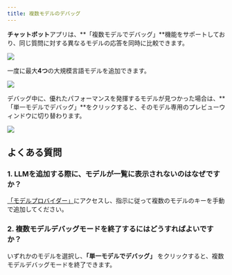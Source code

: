 ```yaml
---
title: 複数モデルのデバッグ
---
```


**チャットボット**アプリは、**「複数モデルでデバッグ」**機能をサポートしており、同じ質問に対する異なるモデルの応答を同時に比較できます。

![](https://assets-docs.dify.ai/2025/02/6b77275258e6d48a540251beed0d16f3.png)

一度に最大**4つ**の大規模言語モデルを追加できます。

![](https://assets-docs.dify.ai/2025/02/226b016ca72a7a914fe94f8b804d1334.png)

デバッグ中に、優れたパフォーマンスを発揮するモデルが見つかった場合は、**「単一モデルでデバッグ」**をクリックすると、そのモデル専用のプレビューウィンドウに切り替わります。

![](https://assets-docs.dify.ai/2025/02/d273dee2ec4c04f7208a4f7a8b3a86db.png)

## よくある質問

### 1. LLMを追加する際に、モデルが一覧に表示されないのはなぜですか？

[「モデルプロバイダー」](/ja-jp/guides/model-configuration)にアクセスし、指示に従って複数のモデルのキーを手動で追加してください。

### 2. 複数モデルデバッグモードを終了するにはどうすればよいですか？

いずれかのモデルを選択し、**「単一モデルでデバッグ」** をクリックすると、複数モデルデバッグモードを終了できます。
